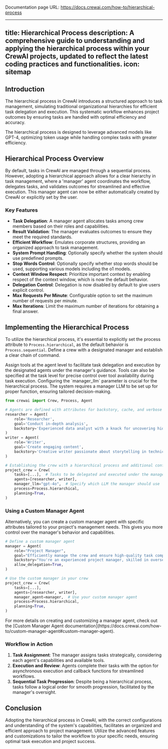 Documentation page URL: https://docs.crewai.com/how-to/hierarchical-process

---
title: Hierarchical Process
description: A comprehensive guide to understanding and applying the hierarchical process within your CrewAI projects, updated to reflect the latest coding practices and functionalities.
icon: sitemap
---

## Introduction

The hierarchical process in CrewAI introduces a structured approach to task management, simulating traditional organizational hierarchies for efficient task delegation and execution. 
This systematic workflow enhances project outcomes by ensuring tasks are handled with optimal efficiency and accuracy.

<Tip>
    The hierarchical process is designed to leverage advanced models like GPT-4, optimizing token usage while handling complex tasks with greater efficiency.
</Tip>

## Hierarchical Process Overview

By default, tasks in CrewAI are managed through a sequential process. However, adopting a hierarchical approach allows for a clear hierarchy in task management, 
where a 'manager' agent coordinates the workflow, delegates tasks, and validates outcomes for streamlined and effective execution. This manager agent can now be either 
automatically created by CrewAI or explicitly set by the user.

### Key Features

- **Task Delegation**: A manager agent allocates tasks among crew members based on their roles and capabilities.
- **Result Validation**: The manager evaluates outcomes to ensure they meet the required standards.
- **Efficient Workflow**: Emulates corporate structures, providing an organized approach to task management.
- **System Prompt Handling**: Optionally specify whether the system should use predefined prompts.
- **Stop Words Control**: Optionally specify whether stop words should be used, supporting various models including the o1 models.
- **Context Window Respect**: Prioritize important context by enabling respect of the context window, which is now the default behavior.
- **Delegation Control**: Delegation is now disabled by default to give users explicit control.
- **Max Requests Per Minute**: Configurable option to set the maximum number of requests per minute.
- **Max Iterations**: Limit the maximum number of iterations for obtaining a final answer.


## Implementing the Hierarchical Process

To utilize the hierarchical process, it's essential to explicitly set the process attribute to `Process.hierarchical`, as the default behavior is `Process.sequential`. 
Define a crew with a designated manager and establish a clear chain of command.

<Tip>
    Assign tools at the agent level to facilitate task delegation and execution by the designated agents under the manager's guidance. 
    Tools can also be specified at the task level for precise control over tool availability during task execution.
</Tip>

<Tip>
    Configuring the `manager_llm` parameter is crucial for the hierarchical process. 
    The system requires a manager LLM to be set up for proper function, ensuring tailored decision-making.
</Tip>

```python Code
from crewai import Crew, Process, Agent

# Agents are defined with attributes for backstory, cache, and verbose mode
researcher = Agent(
    role='Researcher',
    goal='Conduct in-depth analysis',
    backstory='Experienced data analyst with a knack for uncovering hidden trends.',
)
writer = Agent(
    role='Writer',
    goal='Create engaging content',
    backstory='Creative writer passionate about storytelling in technical domains.',
)

# Establishing the crew with a hierarchical process and additional configurations
project_crew = Crew(
    tasks=[...],  # Tasks to be delegated and executed under the manager's supervision
    agents=[researcher, writer],
    manager_llm="gpt-4o",  # Specify which LLM the manager should use
    process=Process.hierarchical,  
    planning=True, 
)
```

### Using a Custom Manager Agent

Alternatively, you can create a custom manager agent with specific attributes tailored to your project's management needs. This gives you more control over the manager's behavior and capabilities.

```python
# Define a custom manager agent
manager = Agent(
    role="Project Manager",
    goal="Efficiently manage the crew and ensure high-quality task completion",
    backstory="You're an experienced project manager, skilled in overseeing complex projects and guiding teams to success.",
    allow_delegation=True,
)

# Use the custom manager in your crew
project_crew = Crew(
    tasks=[...],
    agents=[researcher, writer],
    manager_agent=manager,  # Use your custom manager agent
    process=Process.hierarchical,
    planning=True,
)
```

<Tip>
    For more details on creating and customizing a manager agent, check out the [Custom Manager Agent documentation](https://docs.crewai.com/how-to/custom-manager-agent#custom-manager-agent).
</Tip>


### Workflow in Action

1. **Task Assignment**: The manager assigns tasks strategically, considering each agent's capabilities and available tools.
2. **Execution and Review**: Agents complete their tasks with the option for asynchronous execution and callback functions for streamlined workflows.
3. **Sequential Task Progression**: Despite being a hierarchical process, tasks follow a logical order for smooth progression, facilitated by the manager's oversight.

## Conclusion

Adopting the hierarchical process in CrewAI, with the correct configurations and understanding of the system's capabilities, facilitates an organized and efficient approach to project management. 
Utilize the advanced features and customizations to tailor the workflow to your specific needs, ensuring optimal task execution and project success.
